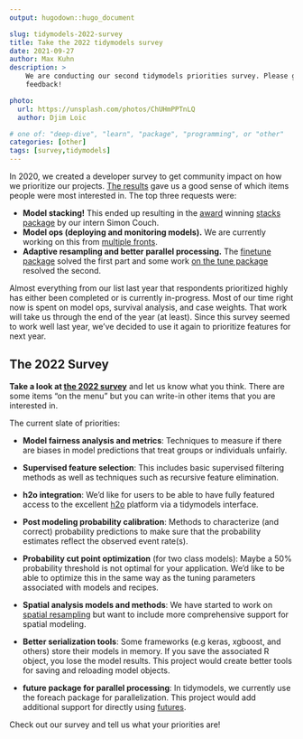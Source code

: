 ```yaml
---
output: hugodown::hugo_document

slug: tidymodels-2022-survey
title: Take the 2022 tidymodels survey
date: 2021-09-27
author: Max Kuhn
description: >
    We are conducting our second tidymodels priorities survey. Please give us your
    feedback!

photo:
  url: https://unsplash.com/photos/ChUHmPPTnLQ
  author: Djim Loic

# one of: "deep-dive", "learn", "package", "programming", or "other"
categories: [other] 
tags: [survey,tidymodels]
---
```


In 2020, we created a developer survey to get community impact on how we prioritize our projects. [The results](https://connect.rstudioservices.com/tidymodels-priorities-survey/README.html) gave us a good sense of which items people were most interested in. The top three requests were:

* **Model stacking!** This ended up resulting in the [award](https://twitter.com/simonpcouch/status/1347288263472553984) winning [stacks package](https://stacks.tidymodels.org/) by our intern Simon Couch. 
* **Model ops (deploying and monitoring models).** We are currently working on this from [multiple fronts](https://twitter.com/juliasilge/status/1440784933576851456?s=20). 
* **Adaptive resampling and better parallel processing.** The [finetune package](https://finetune.tidymodels.org/) solved the first part and some work [on the tune package](https://github.com/tidymodels/tune/pull/305) resolved the second.  

Almost everything from our list last year that respondents prioritized highly has either been completed or is currently in-progress. Most of our time right now is spent on model ops, survival analysis, and case weights. That work will take us through the end of the year (at least). Since this survey seemed to work well last year, we've decided to use it again to prioritize features for next year.

## The 2022 Survey

**Take a look at [the 2022 survey]()** and let us know what you think. There are some items "on the menu" but you can write-in other items that you are interested in. 

The current slate of priorities: 

* **Model fairness analysis and metrics**: Techniques to measure if there are biases in model predictions that treat groups or individuals unfairly.  

* **Supervised feature selection**: This includes basic supervised filtering methods as well as techniques such as recursive feature elimination. 

* **h2o integration**: We'd like for users to be able to have fully featured access to the excellent [h2o](https://www.h2o.ai/products/h2o/) platform via a tidymodels interface. 

* **Post modeling probability calibration**: Methods to characterize (and correct) probability predictions to make sure that the probability estimates reflect the observed event rate(s).

* **Probability cut point optimization** (for two class models): Maybe a 50% probability threshold is not optimal for your application. We'd like to be able to optimize this in the same way as the tuning parameters associated with models and recipes.

* **Spatial analysis models and methods**: We have started to work on [spatial resampling](https://spatialsample.tidymodels.org/) but want to include more comprehensive support for spatial modeling. 

* **Better serialization tools**: Some frameworks (e.g keras, xgboost, and others) store their models in memory. If you save the associated R object, you lose the model results. This project would create better tools for saving and reloading model objects. 

* **future package for parallel processing**: In tidymodels, we currently use the foreach package for parallelization. This project would add additional support for directly using [futures](https://github.com/HenrikBengtsson/future). 

Check out our survey and tell us what your priorities are!
